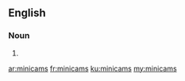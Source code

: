 ==English==

===Noun===
{{head|en}}

# {{plural of|minicam}}

[[ar:minicams]]
[[fr:minicams]]
[[ku:minicams]]
[[my:minicams]]
